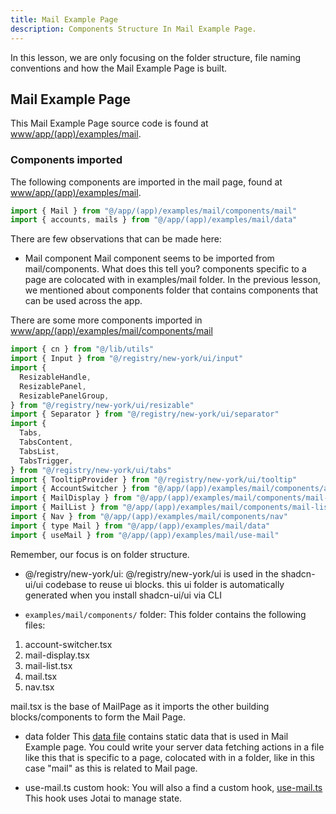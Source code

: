 ```yaml
---
title: Mail Example Page
description: Components Structure In Mail Example Page.
---
```


In this lesson, we are only focusing on the folder structure, file naming conventions and 
how the Mail Example Page is built.

## Mail Example Page

This Mail Example Page source code is found at [www/app/(app)/examples/mail](https://github.com/shadcn-ui/ui/tree/main/apps/www/app/(app)/examples/mail).

### Components imported

The following components are imported in the mail page, found at [www/app/(app)/examples/mail](https://github.com/shadcn-ui/ui/blob/main/apps/www/app/(app)/examples/mail/page.tsx).

```js
import { Mail } from "@/app/(app)/examples/mail/components/mail"
import { accounts, mails } from "@/app/(app)/examples/mail/data"
```

There are few observations that can be made here:

- Mail component
Mail component seems to be imported from mail/components. What does this tell you? components specific to a page are 
colocated with in examples/mail folder. In the previous lesson, we mentioned about components folder that contains components
that can be used across the app.

There are some more components imported in [www/app/(app)/examples/mail/components/mail](https://github.com/shadcn-ui/ui/tree/main/apps/www/app/(app)/examples/mail/components)

```js
import { cn } from "@/lib/utils"
import { Input } from "@/registry/new-york/ui/input"
import {
  ResizableHandle,
  ResizablePanel,
  ResizablePanelGroup,
} from "@/registry/new-york/ui/resizable"
import { Separator } from "@/registry/new-york/ui/separator"
import {
  Tabs,
  TabsContent,
  TabsList,
  TabsTrigger,
} from "@/registry/new-york/ui/tabs"
import { TooltipProvider } from "@/registry/new-york/ui/tooltip"
import { AccountSwitcher } from "@/app/(app)/examples/mail/components/account-switcher"
import { MailDisplay } from "@/app/(app)/examples/mail/components/mail-display"
import { MailList } from "@/app/(app)/examples/mail/components/mail-list"
import { Nav } from "@/app/(app)/examples/mail/components/nav"
import { type Mail } from "@/app/(app)/examples/mail/data"
import { useMail } from "@/app/(app)/examples/mail/use-mail"
```
Remember, our focus is on folder structure.

- @/registry/new-york/ui:
@/registry/new-york/ui is used in the shadcn-ui/ui codebase to reuse ui blocks. this ui folder is automatically generated when 
you install shadcn-ui/ui via CLI

- `examples/mail/components/` folder:
This folder contains the following files:
1. account-switcher.tsx
2. mail-display.tsx
3. mail-list.tsx
4. mail.tsx
5. nav.tsx

mail.tsx is the base of MailPage as it imports the other building blocks/components to form the Mail Page.

- data folder
This [data file](https://github.com/shadcn-ui/ui/blob/main/apps/www/app/(app)/examples/mail/data.tsx) contains static data 
that is used in Mail Example page. You could write your server data fetching actions in a file like this that is specific to 
a page, colocated with in a folder, like in this case "mail" as this is related to Mail page.  

- use-mail.ts custom hook:
You will also a find a custom hook, [use-mail.ts](https://github.com/shadcn-ui/ui/blob/main/apps/www/app/(app)/examples/mail/use-mail.ts)
This hook uses Jotai to manage state.